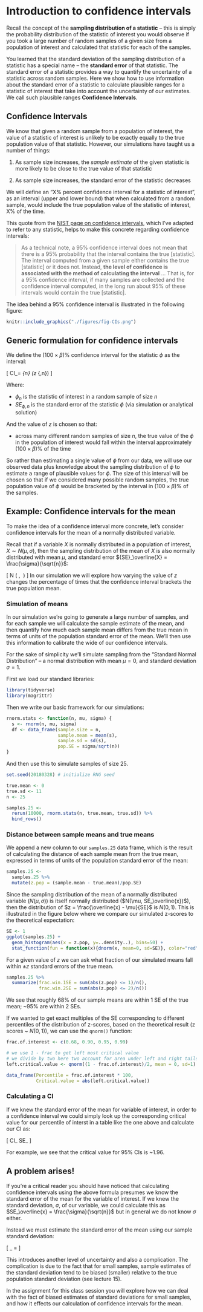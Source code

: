 
# Introduction to confidence intervals


Recall the concept of the **sampling distribution of a statistic** -- this is simply the probability distribution of the statistic of interest you would observe if you took a large number of random samples of a given size from a population of interest and calculated that statistic for each of the samples. 

You learned that the standard deviation of the sampling distribution of a statistic has a special name -- the **standard error** of that statistic.  The standard error of a statistic provides a way to quantify the uncertainty of a statistic across random samples.   Here we show how to use information about the standard error of a statistic to calculate plausible ranges for a statistic of interest that take into account the uncertainty of our estimates.  We call such plausible ranges **Confidence Intervals**.


## Confidence Intervals

We know that given a random sample from a population of interest, the value of a statistic of interest is unlikely to be exactly equally to the true population value of that statistic.  However, our simulations have taught us a number of things:

  1. As sample size increases, the *sample estimate* of the given statistic is more likely to be close to the true value of that statistic
  
  2. As sample size increases, the standard error of the statistic decreases

We will define an "X% percent confidence interval for a statistic of interest", as an interval (upper and lower bound) that when calculated from a random sample, would include the true population value of the statistic of interest, X% of the time.

 This quote from the [NIST page on confidence intervals](http://www.itl.nist.gov/div898/handbook/eda/section3/eda352.htm), which I've adapted to refer to any statistic, helps to make this concrete regarding confidence intervals:

> As a technical note, a 95% confidence interval does not mean that there is a 95% probability that the interval contains the true [statistic]. The interval computed from a given sample either contains the true [statistic] or it does not. Instead, **the level of confidence is associated with the method of calculating the interval** ... That is, for a 95% confidence interval, if many samples are collected and the confidence interval computed, in the long run about 95% of these intervals would contain the true [statistic].

The idea behind a 95% confidence interval is illustrated in the following figure:

```r
knitr::include_graphics("./figures/fig-CIs.png")
```

## Generic formulation for confidence intervals

We define the $(100\times\beta)$% confidence interval for the statistic $\phi$ as the interval:

\[
CI_\beta = \phi_{n} \pm (z \times {SE}_{\phi,n})
\]

Where:

* $\phi_{n}$ is the statistic of interest in a random sample of size $n$
* ${SE}_{\phi,n}$ is the standard error of the statistic $\phi$ (via simulation or analytical solution)

And the value of $z$ is chosen so that:

* across many different random samples of size $n$, the true value of the $\phi$ in the population of interest would fall within the interval approximately $(100\times\beta)$% of the time

So rather than estimating a single value of $\phi$ from our data, we will use our observed data plus knowledge about the sampling distribution of $\phi$ to estimate a range of plausible values for $\phi$. The size of this interval will be chosen so that if we considered many possible random samples, the true population value of $\phi$ would be bracketed by the interval in $(100\times\beta)$%  of the samples.

## Example: Confidence intervals for the mean

To make the idea of a confidence interval more concrete, let's consider confidence intervals for the mean of a normally distributed variable. 

Recall that if a variable $X$ is normally distributed in a population of interest, $X \sim N(\mu, \sigma)$, then the sampling distribution of the mean of $X$ is also normally distributed with mean $\mu$, and standard error ${SE}_\overline{X} = \frac{\sigma}{\sqrt{n}}$:

\[
\overline{X} \sim N \left( \mu, \frac{\sigma}{\sqrt{n}}\ \right)
\]
 In our simulation we will explore how varying the value of $z$ changes the percentage of times that the confidence interval brackets the true population mean.

### Simulation of means

In our simulation we're going to generate a large number of samples, and for each sample we will calculate the sample estimate of the mean, and then quantify how much each sample mean differs from the true mean in terms of units of the population standard error of the mean.  We'll then use this information to calibrate the wide of our confidence intervals.

For the sake of simplicity we'll simulate sampling from the "Standard Normal Distribution" -- a normal distribution with mean $\mu=0$, and standard deviation $\sigma=1$.

First we load our standard libraries:

```r
library(tidyverse)
library(magrittr)
```

Then we write our basic framework for our simulations:

```r
rnorm.stats <- function(n, mu, sigma) {
  s <- rnorm(n, mu, sigma)
  df <- data_frame(sample.size = n,
                   sample.mean = mean(s),
                   sample.sd = sd(s),
                   pop.SE = sigma/sqrt(n))
}
```

And then use this to simulate samples of size 25.

```r
set.seed(20180328) # initialize RNG seed

true.mean <- 0
true.sd <- 11
n <- 25

samples.25 <- 
  rerun(10000, rnorm.stats(n, true.mean, true.sd)) %>%
  bind_rows()
```

### Distance between sample means and true means

We append a new column to our `samples.25` data frame, which is the result of calculating the distance of each sample mean from the true mean, expressed in terms of units of the population standard error of the mean:

```r
samples.25 <-
  samples.25 %>%
  mutate(z.pop = (sample.mean - true.mean)/pop.SE)
```

Since the sampling distribution of the mean of a normally distributed variable ($N(\mu,\sigma )$) is itself normally distributed ($N(\mu, SE_\overline{x})$), then the distribution of $z = \frac{\overline{x} - \mu}{SE}$ is $N(0,1)$.  This is illustrated in the figure below where we compare our simulated z-scores to the theoretical expectation:

```r
SE <- 1
ggplot(samples.25) +
  geom_histogram(aes(x = z.pop, y=..density..), bins=50) + 
  stat_function(fun = function(x){dnorm(x, mean=0, sd=SE)}, color="red")
```

For a given value of $z$ we can ask what fraction of our simulated means fall within $\pm z$ standard errors of the true mean.

```r
samples.25 %>%
  summarize(frac.win.1SE = sum(abs(z.pop) <= 1)/n(),
            frac.win.2SE = sum(abs(z.pop) <= 2)/n())
```

We see that roughly 68% of our sample means are within 1 SE of the true mean; ~95% are within 2 SEs.

If we wanted to get exact multiples of the SE corresponding to different percentiles of the distribution of z-scores,  based on the theoretical result (z scores ~ $N(0,1)$), we can use the `qnorm()` function:

```r
frac.of.interest <- c(0.68, 0.90, 0.95, 0.99)

# we use 1 - frac to get left most critical value
# we divide by two here two account for area under left and right tails
left.critical.value <- qnorm((1 - frac.of.interest)/2, mean = 0, sd=1) 

data_frame(Percentile = frac.of.interest * 100,
           Critical.value = abs(left.critical.value))
```

### Calculating a CI

If we knew the standard error of the mean for variable of interest, in order to a confidence interval we could simply look up the corresponding critical value for our percentile of interst in a table like the one above and calculate our CI as:

\[
CI_\overline{x} \pm \text{critical value} \times SE_\overline{x}
\]

For example, we see that the critical value for 95% CIs is ~1.96.


## A problem arises!

If you're a critical reader you should have noticed that calculating confidence intervals using the above formula presumes we know the standard error of the mean for the variable of interest.  If we knew the standard deviation, $\sigma$, of our variable, we could calculate this as $SE_\overline{x} = \frac{\sigma}{\sqrt{n}}$ but in general we do not know $\sigma$ either.

Instead we must estimate the standard error of the mean using our sample standard deviation:

\[
\widehat{SE}_\overline{x} = \frac{s_x}{\sqrt{n}}
\]

This introduces another level of uncertainty and also a complication. The complication is due to the fact that for small samples, sample estimates of the standard deviation tend to be biased (smaller) relative to the true population standard deviation (see lecture 15).  

In the assignment for this class session you will explore how we can deal with the fact of biased estimates of standard deviations for small samples, and how it effects our calculation of confidence intervals for the mean.


